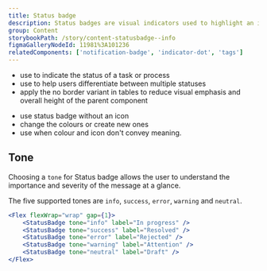 ```yaml
---
title: Status badge
description: Status badges are visual indicators used to highlight an item's status for quick recognition.
group: Content
storybookPath: /story/content-statusbadge--info
figmaGalleryNodeId: 11981%3A101236
relatedComponents: ['notification-badge', 'indicator-dot', 'tags']
---
```


<DoHeading />

- use to indicate the status of a task or process
- use to help users differentiate between multiple statuses
- apply the no border variant in tables to reduce visual emphasis and overall height of the parent component

<DontHeading />

- use status badge without an icon
- change the colours or create new ones
- use when colour and icon don't convey meaning.

## Tone

Choosing a `tone` for Status badge allows the user to understand the importance and severity of the message at a glance.

The five supported tones are `info`, `success`, `error`, `warning` and `neutral`.

```jsx live
<Flex flexWrap="wrap" gap={1}>
	<StatusBadge tone="info" label="In progress" />
	<StatusBadge tone="success" label="Resolved" />
	<StatusBadge tone="error" label="Rejected" />
	<StatusBadge tone="warning" label="Attention" />
	<StatusBadge tone="neutral" label="Draft" />
</Flex>
```
